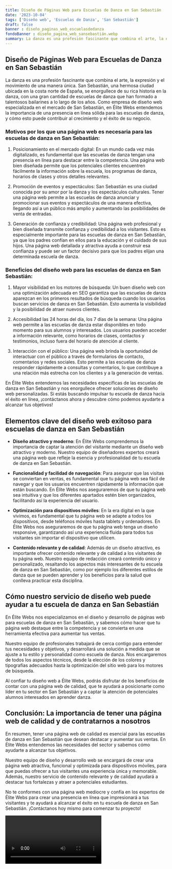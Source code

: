 ```yaml
---
title: Diseño de Páginas Web para Escuelas de Danza en San Sebastián
date: '2023-10-04'
tags: ['Diseño web', 'Escuelas de Danza', 'San Sebastián']
draft: false
banner : diseño_paginas_web_escuelasdedanza
fondoBanner : diseño_pagina_web_sansebastián.webp
summary: La danza es una profesión fascinante que combina el arte, la expresión y el movimiento de una manera única. San Sebastián, una hermosa ciudad ubicada en la costa norte de España, se enorgullece de su rica historia en la danza, con una gran cantidad de escuelas de danza que han formado a talentosos bailarines a lo largo de los años. Como empresa de diseño web especializada en el mercado de San Sebastián, en Élite Webs entendemos la importancia de una presencia en línea sólida para las escuelas de danza, y cómo esto puede contribuir al crecimiento y el éxito de su negocio.
---
```


## Diseño de Páginas Web para Escuelas de Danza en San Sebastián

La danza es una profesión fascinante que combina el arte, la expresión y el movimiento de una manera única. San Sebastián, una hermosa ciudad ubicada en la costa norte de España, se enorgullece de su rica historia en la danza, con una gran cantidad de escuelas de danza que han formado a talentosos bailarines a lo largo de los años. Como empresa de diseño web especializada en el mercado de San Sebastián, en Élite Webs entendemos la importancia de una presencia en línea sólida para las escuelas de danza, y cómo esto puede contribuir al crecimiento y el éxito de su negocio.

### Motivos por los que una página web es necesaria para las escuelas de danza en San Sebastián:

1. Posicionamiento en el mercado digital: En un mundo cada vez más digitalizado, es fundamental que las escuelas de danza tengan una presencia en línea para destacar entre la competencia. Una página web bien diseñada permite que los potenciales clientes encuentren fácilmente la información sobre la escuela, los programas de danza, horarios de clases y otros detalles relevantes.

2. Promoción de eventos y espectáculos: San Sebastián es una ciudad conocida por su amor por la danza y los espectáculos culturales. Tener una página web permite a las escuelas de danza anunciar y promocionar sus eventos y espectáculos de una manera efectiva, llegando así a un público más amplio y aumentando las posibilidades de venta de entradas.

3. Generación de confianza y credibilidad: Una página web profesional y bien diseñada transmite confianza y credibilidad a los visitantes. Esto es especialmente importante para las escuelas de danza en San Sebastián, ya que los padres confían en ellos para la educación y el cuidado de sus hijos. Una página web detallada y atractiva ayuda a construir esa confianza y puede ser un factor decisivo para que los padres elijan una determinada escuela de danza.

### Beneficios del diseño web para las escuelas de danza en San Sebastián:

1. Mayor visibilidad en los motores de búsqueda: Un buen diseño web con una optimización adecuada en SEO garantiza que las escuelas de danza aparezcan en los primeros resultados de búsqueda cuando los usuarios buscan servicios de danza en San Sebastián. Esto aumenta la visibilidad y la posibilidad de atraer nuevos clientes.

2. Accesibilidad las 24 horas del día, los 7 días de la semana: Una página web permite a las escuelas de danza estar disponibles en todo momento para sus alumnos y interesados. Los usuarios pueden acceder a información relevante, como horarios de clases, contactos y testimonios, incluso fuera del horario de atención al cliente.

3. Interacción con el público: Una página web brinda la oportunidad de interactuar con el público a través de formularios de contacto, comentarios y redes sociales. Esto permite a las escuelas de danza responder rápidamente a consultas y comentarios, lo que contribuye a una relación más estrecha con los clientes y a la generación de ventas.

En Élite Webs entendemos las necesidades específicas de las escuelas de danza en San Sebastián y nos enorgullece ofrecer soluciones de diseño web personalizadas. Si estás buscando impulsar tu escuela de danza hacia el éxito en línea, ¡contáctanos ahora y descubre cómo podemos ayudarte a alcanzar tus objetivos!

<GifSeo />

<Cta />

## Elementos clave del diseño web exitoso para escuelas de danza en San Sebastián

- **Diseño atractivo y moderno**: En Élite Webs comprendemos la importancia de captar la atención del visitante mediante un diseño web atractivo y moderno. Nuestro equipo de diseñadores expertos creará una página web que refleje la esencia y profesionalidad de tu escuela de danza en San Sebastián.

- **Funcionalidad y facilidad de navegación**: Para asegurar que las visitas se conviertan en ventas, es fundamental que tu página web sea fácil de navegar y que los usuarios encuentren rápidamente la información que están buscando. En Élite Webs nos aseguraremos de que tu página web sea intuitiva y que los diferentes apartados estén bien organizados, facilitando así la experiencia del usuario.

- **Optimización para dispositivos móviles**: En la era digital en la que vivimos, es fundamental que tu página web se adapte a todos los dispositivos, desde teléfonos móviles hasta tablets y ordenadores. En Élite Webs nos aseguraremos de que tu página web tenga un diseño responsive, garantizando así una experiencia fluida para todos tus visitantes sin importar el dispositivo que utilicen.

- **Contenido relevante y de calidad**: Además de un diseño atractivo, es importante ofrecer contenido relevante y de calidad a los visitantes de tu página web. Nuestro equipo de redacción creará contenido único y personalizado, resaltando los aspectos más interesantes de tu escuela de danza en San Sebastián, como por ejemplo los diferentes estilos de danza que se pueden aprender y los beneficios para la salud que conlleva practicar esta disciplina.

## Cómo nuestro servicio de diseño web puede ayudar a tu escuela de danza en San Sebastián

En Élite Webs nos especializamos en el diseño y desarrollo de páginas web para escuelas de danza en San Sebastián, y sabemos cómo hacer que tu página web destaque entre la competencia y se convierta en una herramienta efectiva para aumentar tus ventas. 

Nuestro equipo de profesionales trabajará de cerca contigo para entender tus necesidades y objetivos, y desarrollará una solución a medida que se ajuste a tu estilo y personalidad como escuela de danza. Nos encargaremos de todos los aspectos técnicos, desde la elección de los colores y tipografías adecuados hasta la optimización del sitio web para los motores de búsqueda.

Al confiar tu diseño web a Élite Webs, podrás disfrutar de los beneficios de contar con una página web de calidad, que te ayudará a posicionarte como líder en tu sector en San Sebastián y a captar la atención de potenciales alumnos interesados en aprender danza.

## Conclusión: La importancia de tener una página web de calidad y de contratarnos a nosotros

En resumen, tener una página web de calidad es esencial para las escuelas de danza en San Sebastián que desean destacar y aumentar sus ventas. En Élite Webs entendemos las necesidades del sector y sabemos cómo ayudarte a alcanzar tus objetivos.

Nuestro equipo de diseño y desarrollo web se encargará de crear una página web atractiva, funcional y optimizada para dispositivos móviles, para que puedas ofrecer a tus visitantes una experiencia única y memorable. Además, nuestro servicio de contenido relevante y de calidad ayudará a destacar tus fortalezas y atraer a potenciales estudiantes.

No te conformes con una página web mediocre y confía en los expertos de Élite Webs para crear una presencia en línea que impresionará a tus visitantes y te ayudará a alcanzar el éxito en tu escuela de danza en San Sebastián. ¡Contáctanos hoy mismo para comenzar tu proyecto!

<Video />

<CtaBot job='Escuelas de Danza' city='San Sebastián'/>

<Gmaps query='San Sebastián+españa+maps' />